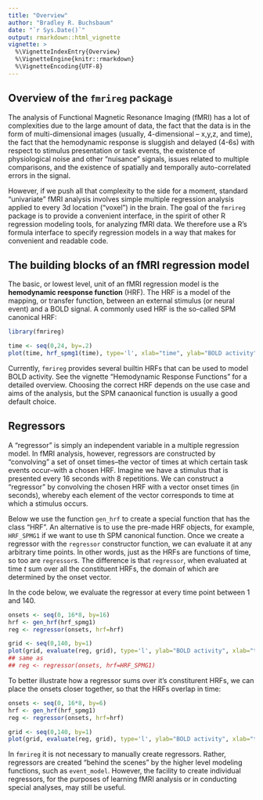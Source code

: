 ```yaml
---
title: "Overview"
author: "Bradley R. Buchsbaum"
date: "`r Sys.Date()`"
output: rmarkdown::html_vignette
vignette: >
  %\VignetteIndexEntry{Overview}
  %\VignetteEngine{knitr::rmarkdown}
  %\VignetteEncoding{UTF-8}
---
```



## Overview of the `fmrireg` package

The analysis of Functional Magnetic Resonance Imaging (fMRI) has a lot of complexities due to the large amount of data, the fact that the data is in the form of multi-dimensional images (usually, 4-dimensional -- x,y,z, and time), the fact that the hemodynamic response is sluggish and delayed (4-6s) with respect to stimulus presentation or task events, the existence of physiological noise and other "nuisance" signals, issues related to multiple comparisons, and the existence of spatially and temporally auto-correlated errors in the signal.

However, if we push all that complexity to the side for a moment, standard "univariate" fMRI analysis involves simple multiple regression analysis applied to every 3d location ("voxel") in the brain. The goal of the `fmrireg` package is to provide a convenient interface, in the spirit of other R regression modeling tools, for analyzing fMRI data. We therefore use a R's formula interface to specify regression models in a way that makes for convenient and readable code.

## The building blocks of an fMRI regression model

The basic, or lowest level, unit of an fMRI regression model is the **hemodynamic reesponse function** (HRF). The HRF is a model of the mapping, or transfer function, between an external stimulus (or neural event) and a BOLD signal. A commonly used HRF is the so-called SPM canonical HRF:


```r
library(fmrireg)
```

```r

time <- seq(0,24, by=.2)
plot(time, hrf_spmg1(time), type='l', xlab="time", ylab="BOLD activity")

```

Currently, `fmrireg` provides several builtin HRFs that can be used to model BOLD activity. See the vignette "Hemodynamic Response Functions" for a detailed overview. Choosing the correct HRF depends on the use case and aims of the analysis, but the SPM canaonical function is usually a good default choice.

## Regressors

A "regressor" is simply an independent variable in a multiple regression model. In fMRI analysis, however, regressors are constructed by "convolving" a set of onset times--the vector of times at which certain task events occur--with a chosen HRF. Imagine we have a stimulus that is presented every 16 seconds with 8 repetitions. We can construct a "regressor" by convolving the chosen HRF with a vector onset times (in seconds), whereby each element of the vector corresponds to time at which a stimulus occurs.

Below we use the function `gen_hrf` to create a special function that has the class "HRF". An alternative is to use the pre-made HRF objects, for example, `HRF_SPMG1` if we want to use th SPM canonical function. Once we create a regressor with the `regressor` constructor function, we can evaluate it at any arbitrary time points. In other words, just as the HRFs are functions of time, so too are `regressor`s. The difference is that `regressor`, when evaluated at time *t* sum over all the constituent HRFs, the domain of which are determined by the onset vector.

In the code below, we evaluate the regressor at every time point between 1 and 140.

```r

onsets <- seq(0, 16*8, by=16)
hrf <- gen_hrf(hrf_spmg1)
reg <- regressor(onsets, hrf=hrf)

grid <- seq(0,140, by=1)
plot(grid, evaluate(reg, grid), type='l', ylab="BOLD activity", xlab="time", main="ISI = 16")
## same as
## reg <- regressor(onsets, hrf=HRF_SPMG1)

```

To better illustrate how a regressor sums over it's constiturent HRFs, we can place the onsets closer together, so that the HRFs overlap in time:

```r

onsets <- seq(0, 16*8, by=6)
hrf <- gen_hrf(hrf_spmg1)
reg <- regressor(onsets, hrf=hrf)

grid <- seq(0,140, by=1)
plot(grid, evaluate(reg, grid), type='l', ylab="BOLD activity", xlab="time", main="ISI = 6")


```

In `fmrireg` it is not necessary to manually create regressors. Rather, regressors are created "behind the scenes" by the higher level modeling functions, such as `event_model`. However, the facility to create individual regressors, for the purposes of learning fMRI analysis or in conducting special analyses, may still be useful.

















